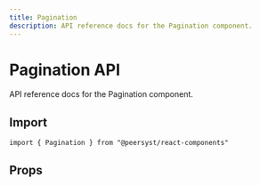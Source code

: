 ```yaml
---
title: Pagination
description: API reference docs for the Pagination component.
---
```



# Pagination API

API reference docs for the Pagination component.

## Import

```tsx
import { Pagination } from "@peersyst/react-components"
```

## Props

<Props component="Pagination" />